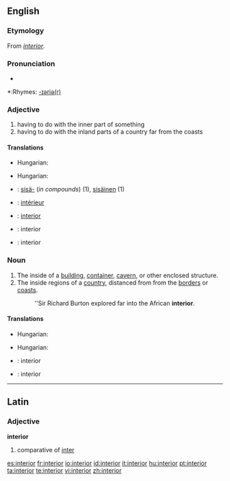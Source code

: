 {{wikipedia|dab=interior}}
==English==

===Etymology===
From {{L.}} ''[[#Latin|interior]]''.

===Pronunciation===
*{{audio|en-us-interior.ogg|Audio (US)}}

*:Rhymes: [[Rhymes:English:-ɪəriə(r)|-ɪəriə(r)]]

===Adjective===
{{en-adj|-}}

# having to do with the inner part of something
# having to do with the inland parts of a country far from the coasts

====Translations====
{{trans-top|having to do with the inner part of something}}
*Hungarian: {{t|hu|belső}}
{{trans-mid}}
{{trans-bottom}}

{{trans-top|having to do with the inland parts of a country}}
*Hungarian: {{t|hu|bel-}}
{{trans-mid}}
{{trans-bottom}}

{{checktrans-top}}
*{{ttbc|Finnish}}: [[sisä-]] (''in compounds'') (1), [[sisäinen]] (1)
*{{ttbc|French}}: [[intérieur]]
*{{ttbc|Portuguese}}: [[interior]]
{{checktrans-mid}}
*{{ttbc|Interlingua}}: interior
*{{ttbc|Spanish}}: interior
{{checktrans-bottom}}

===Noun===
{{en-noun}}

# The inside of a [[building]], [[container]], [[cavern]], or other enclosed structure.
# The inside regions of a [[country]], distanced from from the [[border]]s or [[coast]]s.
#:''Sir Richard Burton explored far into the African '''interior'''.

====Translations====
{{trans-top|the inside of an enclosed structure}}
*Hungarian: {{t|hu|belső}}
{{trans-mid}}
{{trans-bottom}}

{{trans-top|the inside regions of a country}}
*Hungarian: {{t|hu|belterület}}
{{trans-mid}}
{{trans-bottom}}

{{checktrans-top}}
*{{ttbc|Interlingua}}: interior
{{checktrans-mid}}
*{{ttbc|Spanish}}: interior
{{checktrans-bottom}}

----

==Latin==

===Adjective===
'''interior'''

# comparative of [[inter#Latin|inter]]

[[es:interior]]
[[fr:interior]]
[[io:interior]]
[[id:interior]]
[[it:interior]]
[[hu:interior]]
[[pt:interior]]
[[ta:interior]]
[[te:interior]]
[[vi:interior]]
[[zh:interior]]